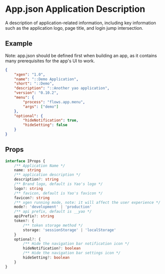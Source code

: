 # App.json Application Description

A description of application-related information, including key information such as the application logo, page title, and login jump intersection.

## Example

<Notice type='warning'>
	Note: app.json should be defined first when building an app, as it contains many prerequisites
	for the app's UI to work.
</Notice>

```json
{
	"xgen": "1.0",
	"name": "::Demo Application",
	"short": "::Demo",
	"description": "::Another yao application",
	"version": "0.10.2",
	"menu": {
		"process": "flows.app.menu",
		"args": ["demo"]
	},
	"optional": {
		"hideNotification": true,
		"hideSetting": false
	}
}
```

## Props

```ts
interface IProps {
	/** Application Name */
	name: string
	/** application description */
	description?: string
	/** Brand logo, default is Yao's logo */
	logo?: string
	/** favicon, default is Yao's favicon */
	favicon?: string
	/** xgen running mode, note: it will affect the user experience */
	mode?: 'development' | 'production'
	/** api prefix, default is __yao */
	apiPrefix?: string
	token?: {
		/** token storage method */
		storage: 'sessionStorage' | 'localStorage'
	}
	optional?: {
		/** Hide the navigation bar notification icon */
		hideNotification?: boolean
		/** Hide the navigation bar settings icon */
		hideSetting?: boolean
	}
}
```
